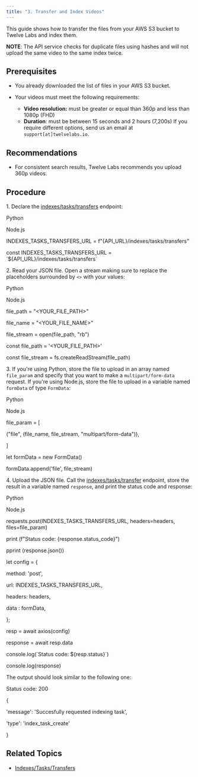 ```yaml
---
title: "3. Transfer and Index Videos"
---
```


This guide shows how to transfer the files from your AWS S3 bucket to Twelve Labs and index them.

**NOTE**: The API service checks for duplicate files using hashes and will not upload the same video to the same index twice.

## Prerequisites

* You already downloaded the list of files in your AWS S3 bucket.

* Your videos must meet the following requirements:  
   * **Video resolution:** must be greater or equal than 360p and less than 1080p (FHD)  
   * **Duration**: must be between 15 seconds and 2 hours (7,200s) If you require different options, send us an email at `support[at]twelvelabs.io`.

## Recommendations

* For consistent search results, Twelve Labs recommends you upload 360p videos.

## Procedure

1\. Declare the [indexes/tasks/transfers](/reference/api-reference/indexes-tasks-transfers) endpoint:

Python

Node.js

INDEXES\_TASKS\_TRANSFERS\_URL \= f"{API\_URL}/indexes/tasks/transfers"

const INDEXES\_TASKS\_TRANSFERS\_URL \= \`${API\_URL}/indexes/tasks/transfers\`

2\. Read your JSON file. Open a stream making sure to replace the placeholders surrounded by `<>` with your values:

Python

Node.js

file\_path \= "<YOUR\_FILE\_PATH>"

file\_name \= "<YOUR\_FILE\_NAME>"

file\_stream \= open(file\_path, "rb")

const file\_path \= '<YOUR\_FILE\_PATH>'

const file\_stream \= fs.createReadStream(file\_path)

3\. If you're using Python, store the file to upload in an array named `file_param` and specify that you want to make a `multipart/form-data` request. If you're using Node.js, store the file to upload in a variable named `formData` of type `FormData`:

Python

Node.js

file\_param \= \[

("file", (file\_name, file\_stream, "multipart/form-data")),

\]

let formData \= new FormData()

formData.append('file', file\_stream)

4\. Upload the JSON file. Call the [indexes/tasks/transfer](/reference/api-reference/indexes-tasks-transfers) endpoint, store the result in a variable named `response`, and print the status code and response:

Python

Node.js

requests.post(INDEXES\_TASKS\_TRANSFERS\_URL, headers\=headers, files\=file\_param)

print (f"Status code: {response.status\_code}")

pprint (response.json())

let config \= {

method: 'post',

url: INDEXES\_TASKS\_TRANSFERS\_URL,

headers: headers,

data : formData,

};

resp \= await axios(config)

response \= await resp.data

console.log(\`Status code: ${resp.status}\`)

console.log(response)

The output should look similar to the following one:

Status code: 200

{

 'message': 'Succesfully requested indexing task',

 'type': 'index\_task\_create'

}

## Related Topics

* [Indexes/Tasks/Transfers](/reference/api-reference/indexes-tasks-transfers)